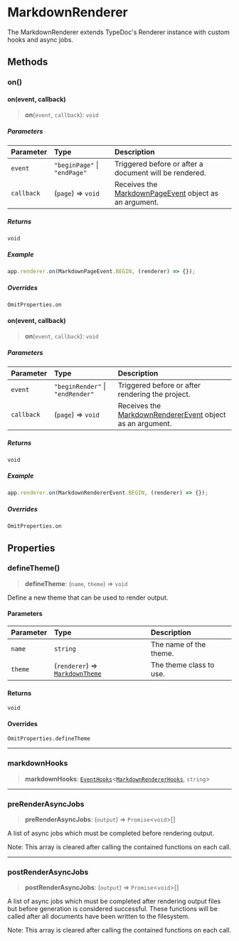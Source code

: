 # MarkdownRenderer

The MarkdownRenderer extends TypeDoc's Renderer instance with custom hooks and async jobs.

## Methods

### on()

#### on(event, callback)

> **on**(`event`, `callback`): `void`

##### Parameters

| Parameter | Type | Description |
| :------ | :------ | :------ |
| `event` | `"beginPage"` \| `"endPage"` | Triggered before or after a document will be rendered. |
| `callback` | (`page`) => `void` | Receives the [MarkdownPageEvent](/api-docs/Class.MarkdownPageEvent.mdx) object as an argument. |

##### Returns

`void`

##### Example

```ts
app.renderer.on(MarkdownPageEvent.BEGIN, (renderer) => {});
```

##### Overrides

`OmitProperties.on`

#### on(event, callback)

> **on**(`event`, `callback`): `void`

##### Parameters

| Parameter | Type | Description |
| :------ | :------ | :------ |
| `event` | `"beginRender"` \| `"endRender"` | Triggered before or after rendering the project. |
| `callback` | (`page`) => `void` | Receives the [MarkdownRendererEvent](/api-docs/Class.MarkdownRendererEvent.mdx) object as an argument. |

##### Returns

`void`

##### Example

```ts
app.renderer.on(MarkdownRendererEvent.BEGIN, (renderer) => {});
```

##### Overrides

`OmitProperties.on`

## Properties

### defineTheme()

> **defineTheme**: (`name`, `theme`) => `void`

Define a new theme that can be used to render output.

#### Parameters

| Parameter | Type | Description |
| :------ | :------ | :------ |
| `name` | `string` | The name of the theme. |
| `theme` | (`renderer`) => [`MarkdownTheme`](/api-docs/Class.MarkdownTheme.mdx) | The theme class to use. |

#### Returns

`void`

#### Overrides

`OmitProperties.defineTheme`

***

### markdownHooks

> **markdownHooks**: [`EventHooks`](https://typedoc.org/api/classes/EventHooks.html)\<[`MarkdownRendererHooks`](/api-docs/Interface.MarkdownRendererHooks.mdx), `string`\>

***

### preRenderAsyncJobs

> **preRenderAsyncJobs**: (`output`) => `Promise`\<`void`\>[]

A list of async jobs which must be completed before rendering output.

Note: This array is cleared after calling the contained functions on each call.

***

### postRenderAsyncJobs

> **postRenderAsyncJobs**: (`output`) => `Promise`\<`void`\>[]

A list of async jobs which must be completed after rendering output files but before generation is considered successful.
These functions will be called after all documents have been written to the filesystem.

Note: This array is cleared after calling the contained functions on each call.
